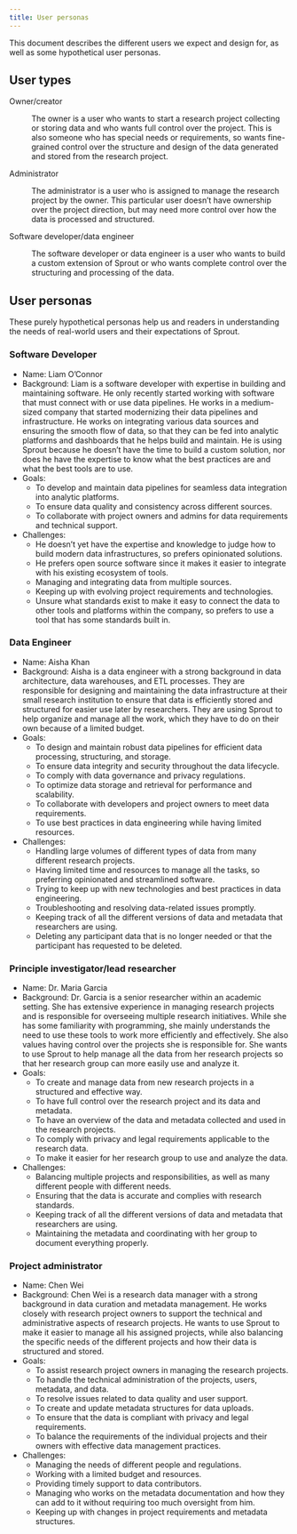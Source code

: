 ```yaml
---
title: User personas
---
```


This document describes the different users we expect and design for, as
well as some hypothetical user personas.

## User types

Owner/creator

:   The owner is a user who wants to start a research project collecting
    or storing data and who wants full control over the project. This is
    also someone who has special needs or requirements, so wants
    fine-grained control over the structure and design of the data
    generated and stored from the research project.

Administrator

:   The administrator is a user who is assigned to manage the research
    project by the owner. This particular user doesn't have ownership
    over the project direction, but may need more control over how the
    data is processed and structured.

Software developer/data engineer

:   The software developer or data engineer is a user who wants to build
    a custom extension of Sprout or who wants complete control over the
    structuring and processing of the data.

## User personas

These purely hypothetical personas help us and readers in understanding
the needs of real-world users and their expectations of Sprout.

### Software Developer

-   Name: Liam O'Connor
-   Background: Liam is a software developer with expertise in building
    and maintaining software. He only recently started working with
    software that must connect with or use data pipelines. He works in a
    medium-sized company that started modernizing their data pipelines
    and infrastructure. He works on integrating various data sources and
    ensuring the smooth flow of data, so that they can be fed into
    analytic platforms and dashboards that he helps build and maintain.
    He is using Sprout because he doesn't have the time to build a
    custom solution, nor does he have the expertise to know what the
    best practices are and what the best tools are to use.
-   Goals:
    -   To develop and maintain data pipelines for seamless data
        integration into analytic platforms.
    -   To ensure data quality and consistency across different sources.
    -   To collaborate with project owners and admins for data
        requirements and technical support.
-   Challenges:
    -   He doesn't yet have the expertise and knowledge to judge how to
        build modern data infrastructures, so prefers opinionated
        solutions.
    -   He prefers open source software since it makes it easier to
        integrate with his existing ecosystem of tools.
    -   Managing and integrating data from multiple sources.
    -   Keeping up with evolving project requirements and technologies.
    -   Unsure what standards exist to make it easy to connect the data
        to other tools and platforms within the company, so prefers to
        use a tool that has some standards built in.

### Data Engineer

-   Name: Aisha Khan
-   Background: Aisha is a data engineer with a strong background in
    data architecture, data warehouses, and ETL processes. They are
    responsible for designing and maintaining the data infrastructure at
    their small research institution to ensure that data is efficiently
    stored and structured for easier use later by researchers. They are
    using Sprout to help organize and manage all the work, which they
    have to do on their own because of a limited budget.
-   Goals:
    -   To design and maintain robust data pipelines for efficient data
        processing, structuring, and storage.
    -   To ensure data integrity and security throughout the data
        lifecycle.
    -   To comply with data governance and privacy regulations.
    -   To optimize data storage and retrieval for performance and
        scalability.
    -   To collaborate with developers and project owners to meet data
        requirements.
    -   To use best practices in data engineering while having limited
        resources.
-   Challenges:
    -   Handling large volumes of different types of data from many
        different research projects.
    -   Having limited time and resources to manage all the tasks, so
        preferring opinionated and streamlined software.
    -   Trying to keep up with new technologies and best practices in
        data engineering.
    -   Troubleshooting and resolving data-related issues promptly.
    -   Keeping track of all the different versions of data and metadata
        that researchers are using.
    -   Deleting any participant data that is no longer needed or that
        the participant has requested to be deleted.

### Principle investigator/lead researcher

-   Name: Dr. Maria Garcia
-   Background: Dr. Garcia is a senior researcher within an academic
    setting. She has extensive experience in managing research projects
    and is responsible for overseeing multiple research initiatives.
    While she has some familiarity with programming, she mainly
    understands the need to use these tools to work more efficiently and
    effectively. She also values having control over the projects she is
    responsible for. She wants to use Sprout to help manage all the data
    from her research projects so that her research group can more
    easily use and analyze it.
-   Goals:
    -   To create and manage data from new research projects in a
        structured and effective way.
    -   To have full control over the research project and its data and
        metadata.
    -   To have an overview of the data and metadata collected and used
        in the research projects.
    -   To comply with privacy and legal requirements applicable to the
        research data.
    -   To make it easier for her research group to use and analyze the
        data.
-   Challenges:
    -   Balancing multiple projects and responsibilities, as well as
        many different people with different needs.
    -   Ensuring that the data is accurate and complies with research
        standards.
    -   Keeping track of all the different versions of data and metadata
        that researchers are using.
    -   Maintaining the metadata and coordinating with her group to
        document everything properly.

### Project administrator

-   Name: Chen Wei
-   Background: Chen Wei is a research data manager with a strong
    background in data curation and metadata management. He works
    closely with research project owners to support the technical and
    administrative aspects of research projects. He wants to use Sprout
    to make it easier to manage all his assigned projects, while also
    balancing the specific needs of the different projects and how their
    data is structured and stored.
-   Goals:
    -   To assist research project owners in managing the research
        projects.
    -   To handle the technical administration of the projects, users,
        metadata, and data.
    -   To resolve issues related to data quality and user support.
    -   To create and update metadata structures for data uploads.
    -   To ensure that the data is compliant with privacy and legal
        requirements.
    -   To balance the requirements of the individual projects and their
        owners with effective data management practices.
-   Challenges:
    -   Managing the needs of different people and regulations.
    -   Working with a limited budget and resources.
    -   Providing timely support to data contributors.
    -   Managing who works on the metadata documentation and how they
        can add to it without requiring too much oversight from him.
    -   Keeping up with changes in project requirements and metadata
        structures.
